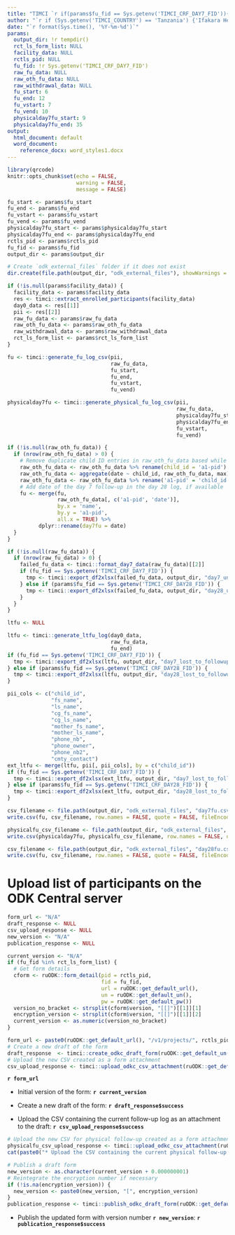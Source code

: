 ```yaml
---
title: "TIMCI `r if(params$fu_fid == Sys.getenv('TIMCI_CRF_DAY7_FID')){'Day 7'} else if(params$fu_fid == Sys.getenv('TIMCI_CRF_DAY28_FID')){'Day 28'}` follow-up - Daily log"
author: "`r if (Sys.getenv('TIMCI_COUNTRY') == 'Tanzania') {'Ifakara Health Institute (IHI)'} else if (Sys.getenv('TIMCI_COUNTRY') == 'India') {'King George s Medical University (KGMU)'} else if (Sys.getenv('TIMCI_COUNTRY') == 'Senegal') {'Université Cheikh Anta Diop de Dakar (UCAD)'} else if (Sys.getenv('TIMCI_COUNTRY') == 'Kenya') {'University of Nairobi (UoN)'} else if (Sys.getenv('TIMCI_COUNTRY') == 'Myanmar') {'Burnet Institute (BI)'} else {'Swiss Tropical and Public Health Institute (Swiss TPH)'}`"
date: "`r format(Sys.time(), '%Y-%m-%d')`"
params:
  output_dir: !r tempdir()
  rct_ls_form_list: NULL
  facility_data: NULL
  rctls_pid: NULL
  fu_fid: !r Sys.getenv('TIMCI_CRF_DAY7_FID')
  raw_fu_data: NULL
  raw_oth_fu_data: NULL
  raw_withdrawal_data: NULL
  fu_start: 6
  fu_end: 12
  fu_vstart: 7
  fu_vend: 10
  physicalday7fu_start: 9
  physicalday7fu_end: 35
output:
  html_document: default
  word_document:
    reference_docx: word_styles1.docx
---
```


```r
library(qrcode)
knitr::opts_chunk$set(echo = FALSE,
                      warning = FALSE,
                      message = FALSE)
```

```r
fu_start <- params$fu_start
fu_end <- params$fu_end
fu_vstart <- params$fu_vstart
fu_vend <- params$fu_vend
physicalday7fu_start <- params$physicalday7fu_start
physicalday7fu_end <- params$physicalday7fu_end
rctls_pid <- params$rctls_pid
fu_fid <- params$fu_fid
output_dir <- params$output_dir

# Create `odk_external_files` folder if it does not exist
dir.create(file.path(output_dir, "odk_external_files"), showWarnings = FALSE)

if (!is.null(params$facility_data)) {
  facility_data <- params$facility_data
  res <- timci::extract_enrolled_participants(facility_data)
  day0_data <- res[[1]]
  pii <- res[[2]]
  raw_fu_data <- params$raw_fu_data
  raw_oth_fu_data <- params$raw_oth_fu_data
  raw_withdrawal_data <- params$raw_withdrawal_data
  rct_ls_form_list <- params$rct_ls_form_list
}
```

```r
fu <- timci::generate_fu_log_csv(pii,
                                 raw_fu_data,
                                 fu_start,
                                 fu_end,
                                 fu_vstart,
                                 fu_vend)
```

```r
physicalday7fu <- timci::generate_physical_fu_log_csv(pii,
                                                      raw_fu_data,
                                                      physicalday7fu_start,
                                                      physicalday7fu_end,
                                                      fu_vstart,
                                                      fu_vend)
```

```r
if (!is.null(raw_oth_fu_data)) {
  if (nrow(raw_oth_fu_data) > 0) {
    # Remove duplicate child ID entries in raw_oth_fu_data based while keeping the most recent date
    raw_oth_fu_data <- raw_oth_fu_data %>% rename(child_id = 'a1-pid')
    raw_oth_fu_data <- aggregate(date ~ child_id, raw_oth_fu_data, max)
    raw_oth_fu_data <- raw_oth_fu_data %>% rename('a1-pid' = 'child_id')
    # Add date of the day 7 follow-up in the day 28 log, if available
    fu <- merge(fu,
                raw_oth_fu_data[, c('a1-pid', 'date')],
                by.x = 'name',
                by.y = 'a1-pid',
                all.x = TRUE) %>%
          dplyr::rename(day7fu = date)
  }
}
```

```r
if (!is.null(raw_fu_data)) {
  if (nrow(raw_fu_data) > 0) {
    failed_fu_data <- timci::format_day7_data(raw_fu_data)[[2]]
    if (fu_fid == Sys.getenv('TIMCI_CRF_DAY7_FID')) {
      tmp <- timci::export_df2xlsx(failed_fu_data, output_dir, "day7_unsuccessful_calls")
    } else if (params$fu_fid == Sys.getenv('TIMCI_CRF_DAY28_FID')) {
      tmp <- timci::export_df2xlsx(failed_fu_data, output_dir, "day28_unsuccessful_calls")
    }
  }
}
```

```r
ltfu <- NULL
```

```r
ltfu <- timci::generate_ltfu_log(day0_data,
                                 raw_fu_data,
                                 fu_end)
if (fu_fid == Sys.getenv('TIMCI_CRF_DAY7_FID')) {
  tmp <- timci::export_df2xlsx(ltfu, output_dir, "day7_lost_to_followup")
} else if (params$fu_fid == Sys.getenv('TIMCI_CRF_DAY28_FID')) {
  tmp <- timci::export_df2xlsx(ltfu, output_dir, "day28_lost_to_followup")
}
```

```r
pii_cols <- c("child_id",
              "fs_name",
              "ls_name",
              "cg_fs_name",
              "cg_ls_name",
              "mother_fs_name",
              "mother_ls_name",
              "phone_nb",
              "phone_owner",
              "phone_nb2",
              "cmty_contact")
ext_ltfu <- merge(ltfu, pii[, pii_cols], by = c("child_id"))
if (fu_fid == Sys.getenv('TIMCI_CRF_DAY7_FID')) {
  tmp <- timci::export_df2xlsx(ext_ltfu, output_dir, "day7_lost_to_followup_incl_pii")
} else if (params$fu_fid == Sys.getenv('TIMCI_CRF_DAY28_FID')) {
  tmp <- timci::export_df2xlsx(ext_ltfu, output_dir, "day28_lost_to_followup_incl_pii")
}
```

```r
csv_filename <- file.path(output_dir, "odk_external_files", "day7fu.csv")
write.csv(fu, csv_filename, row.names = FALSE, quote = FALSE, fileEncoding = "UTF-8")
```

```r
physicalfu_csv_filename <- file.path(output_dir, "odk_external_files", "day7physicalfu.csv")
write.csv(physicalday7fu, physicalfu_csv_filename, row.names = FALSE, quote = FALSE, fileEncoding = "UTF-8")
```

```r
csv_filename <- file.path(output_dir, "odk_external_files", "day28fu.csv")
write.csv(fu, csv_filename, row.names = FALSE, quote = FALSE, fileEncoding = "UTF-8")
```

# Upload list of participants on the ODK Central server

```r
form_url <- "N/A"
draft_response <- NULL
csv_upload_response <- NULL
new_version <- "N/A"
publication_response <- NULL
```

```r
current_version <- "N/A"
if (fu_fid %in% rct_ls_form_list) {
  # Get form details
  cform <- ruODK::form_detail(pid = rctls_pid,
                              fid = fu_fid,
                              url = ruODK::get_default_url(),
                              un = ruODK::get_default_un(),
                              pw = ruODK::get_default_pw())
  version_no_bracket <- strsplit(cform$version, "[[]")[[1]][1]
  encryption_version <- strsplit(cform$version, "[[]")[[1]][2]
  current_version <- as.numeric(version_no_bracket)
}
```

```r
form_url <- paste0(ruODK::get_default_url(), "/v1/projects/", rctls_pid, "/forms/", fu_fid)
# Create a new draft of the form
draft_response  <- timci::create_odkc_draft_form(ruODK::get_default_un(), ruODK::get_default_pw(), form_url)
# Upload the new CSV created as a form attachment
csv_upload_response <- timci::upload_odkc_csv_attachment(ruODK::get_default_un(), ruODK::get_default_pw(), form_url, csv_filename)
```

**`r form_url`**

* Initial version of the form: **`r current_version`**

* Create a new draft of the form: **`r draft_response$success`**

* Upload the CSV containing the current follow-up log as an attachment to the draft: **`r csv_upload_response$success`**

```r
# Upload the new CSV for physical follow-up created as a form attachment
physicalfu_csv_upload_response <- timci::upload_odkc_csv_attachment(ruODK::get_default_un(), ruODK::get_default_pw(), form_url, physicalfu_csv_filename)
cat(paste0("* Upload the CSV containing the current physical follow-up log as an attachment to the draft: **", physicalfu_csv_upload_response$success, "**"))
```

```r
# Publish a draft form
new_version <- as.character(current_version + 0.000000001)
# Reintegrate the encryption number if necessary
if (!is.na(encryption_version)) {
  new_version <- paste0(new_version, "[", encryption_version)
}
publication_response <- timci::publish_odkc_draft_form(ruODK::get_default_un(), ruODK::get_default_pw(), form_url, new_version)
```

* Publish the updated form with version number **`r new_version`**: **`r publication_response$success`**
